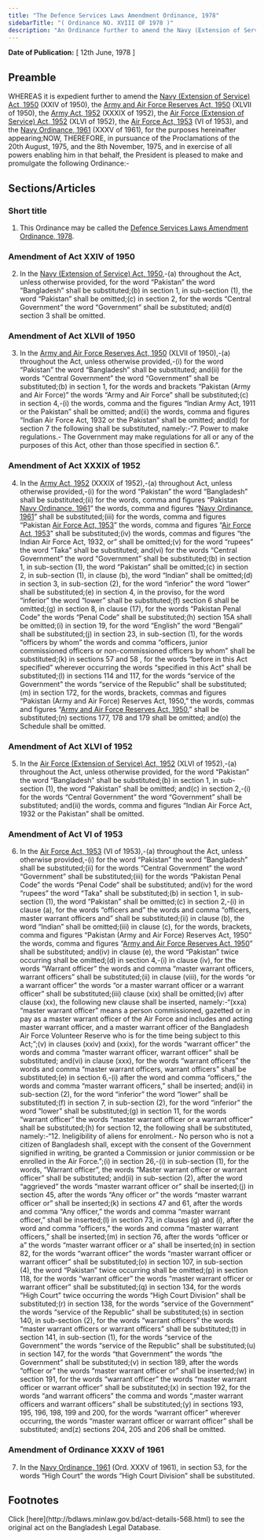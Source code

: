 ```yaml
---
title: "The Defence Services Laws Amendment Ordinance, 1978"
sidebarTitle: "( Ordinance NO. XVIII OF 1978 )"
description: "An Ordinance further to amend the Navy (Extension of Service) Act, 1950, the Army and Air Force Reserves Act, 1950, the Army Act, 1952, the Air Force (Extension of Service) Act, 1952, the Air Force Act, 1953, and the Navy Ordinance, 1961."
---
```


**Date of Publication:** [ 12th June, 1978 ]

## Preamble

WHEREAS it is expedient further to amend the [Navy (Extension of Service) Act, 1950](/act-235.html "Navy (Extension of Service) Act, 1950") (XXIV of 1950), the [Army and Air Force Reserves Act, 1950](/act-237.html "Army and Air Force Reserves Act, 1950") (XLVII of 1950), the [Army Act, 1952](/act-248.html "Army Act, 1952") (XXXIX of 1952), the [Air Force (Extension of Service) Act, 1952](/act-249.html "Air Force (Extension of Service) Act, 1952") (XLVI of 1952), the [Air Force Act, 1953](/act-256.html "Air Force Act, 1953") (VI of 1953), and the [Navy Ordinance, 1961](/act-310.html "Navy Ordinance, 1961") (XXXV of 1961), for the purposes hereinafter appearing;NOW, THEREFORE, in pursuance of the Proclamations of the 20th August, 1975, and the 8th November, 1975, and in exercise of all powers enabling him in that behalf, the President is pleased to make and promulgate the following Ordinance:-

## Sections/Articles

### Short title

1. This Ordinance may be called the [Defence Services Laws Amendment Ordinance, 1978](/act-568.html "Defence Services Laws Amendment Ordinance, 1978").

### Amendment of Act XXIV of 1950

2. In the [Navy (Extension of Service) Act, 1950](/act-235.html "Navy (Extension of Service) Act, 1950"),-(a) throughout the Act, unless otherwise provided, for the word “Pakistan” the word “Bangladesh” shall be substituted;(b) in section 1, in sub-section (1), the word “Pakistan” shall be omitted;(c) in section 2, for the words “Central Government” the word “Government” shall be substituted; and(d) section 3 shall be omitted.

### Amendment of Act XLVII of 1950

3. In the [Army and Air Force Reserves Act, 1950](/act-237.html "Army and Air Force Reserves Act, 1950") (XLVII of 1950),-(a) throughout the Act, unless otherwise provided,-(i) for the word “Pakistan” the word “Bangladesh” shall be substituted; and(ii) for the words “Central Government” the word “Government” shall be substituted;(b) in section 1, for the words and brackets “Pakistan (Army and Air Force)” the words “Army and Air Force” shall be substituted;(c) in section 4,-(i) the words, comma and the figures “Indian Army Act, 1911 or the Pakistan” shall be omitted; and(ii) the words, comma and figures “Indian Air Force Act, 1932 or the Pakistan” shall be omitted; and(d) for section 7 the following shall be substituted, namely:-“7. Power to make regulations.- The Government may make regulations for all or any of the purposes of this Act, other than those specified in section 6.”.

### Amendment of Act XXXIX of 1952

4. In the [Army Act, 1952](/act-248.html "Army Act, 1952") (XXXIX of 1952),-(a) throughout Act, unless otherwise provided,-(i) for the word “Pakistan” the word “Bangladesh” shall be substituted;(ii) for the words, comma and figures “Pakistan [Navy Ordinance, 1961](/act-310.html "Navy Ordinance, 1961")” the words, comma and figures “[Navy Ordinance, 1961](/act-310.html "Navy Ordinance, 1961")” shall be substituted;(iii) for the words, comma and figures “Pakistan [Air Force Act, 1953](/act-256.html "Air Force Act, 1953")” the words, comma and figures “[Air Force Act, 1953](/act-256.html "Air Force Act, 1953")” shall be substituted;(iv) the words, commas and figures “the Indian Air Force Act, 1932, or” shall be omitted;(v) for the word “rupees” the word “Taka” shall be substituted; and(vi) for the words “Central Government” the word “Government” shall be substituted;(b) in section 1, in sub-section (1), the word “Pakistan” shall be omitted;(c) in section 2, in sub-section (1), in clause (b), the word “Indian” shall be omitted;(d) in section 3, in sub-section (2), for the word “inferior” the word “lower” shall be substituted;(e) in section 4, in the proviso, for the word “inferior” the word “lower” shall be substituted;(f) section 6 shall be omitted;(g) in section 8, in clause (17), for the words “Pakistan Penal Code” the words “Penal Code” shall be substituted;(h) section 15A shall be omitted;(i) in section 19, for the word “English” the word “Bengali” shall be substituted;(j) in section 23, in sub-section (1), for the words “officers by whom” the words and comma “officers, junior commissioned officers or non-commissioned officers by whom” shall be substituted;(k) in sections 57 and 58 , for the words “before in this Act specified” wherever occurring the words “specified in this Act” shall be substituted;(l) in sections 114 and 117, for the words “service of the Government” the words “service of the Republic” shall be substituted;(m) in section 172, for the words, brackets, commas and figures “Pakistan (Army and Air Force) Reserves Act, 1950,” the words, commas and figures “[Army and Air Force Reserves Act, 1950](/act-237.html "Army and Air Force Reserves Act, 1950"),” shall be substituted;(n) sections 177, 178 and 179 shall be omitted; and(o) the Schedule shall be omitted.

### Amendment of Act XLVI of 1952

5. In the [Air Force (Extension of Service) Act, 1952](/act-249.html "Air Force (Extension of Service) Act, 1952") (XLVI of 1952),-(a) throughout the Act, unless otherwise provided, for the word “Pakistan” the word “Bangladesh” shall be substituted;(b) in section 1, in sub-section (1), the word “Pakistan” shall be omitted; and(c) in section 2,-(i) for the words “Central Government” the word “Government” shall be substituted; and(ii) the words, comma and figures “Indian Air Force Act, 1932 or the Pakistan” shall be omitted.

### Amendment of Act VI of 1953

6. In the [Air Force Act, 1953](/act-256.html "Air Force Act, 1953") (VI of 1953),-(a) throughout the Act, unless otherwise provided,-(i) for the word “Pakistan” the word “Bangladesh” shall be substituted;(ii) for the words “Central Government” the word “Government” shall be substituted;(iii) for the words “Pakistan Penal Code” the words “Penal Code” shall be substituted; and(iv) for the word “rupees” the word “Taka” shall be substituted;(b) in section 1, in sub-section (1), the word “Pakistan” shall be omitted;(c) in section 2,-(i) in clause (a), for the words “officers and” the words and comma “officers, master warrant officers and” shall be substituted;(ii) in clause (b), the word “Indian” shall be omitted;(iii) in clause (c), for the words, brackets, comma and figures “Pakistan (Army and Air Force) Reserves Act, 1950” the words, comma and figures “[Army and Air Force Reserves Act, 1950](/act-237.html "Army and Air Force Reserves Act, 1950")” shall be substituted; and(iv) in clause (e), the word “Pakistan” twice occurring shall be omitted;(d) in section 4,-(i) in clause (iv), for the words “Warrant officer” the words and comma “master warrant officers, warrant officers” shall be substituted;(ii) in clause (viii), for the words “or a warrant officer” the words “or a master warrant officer or a warrant officer” shall be substituted;(iii) clause (xix) shall be omitted;(iv) after clause (xx), the following new clause shall be inserted, namely:-“(xxa) “master warrant officer” means a person commissioned, gazetted or in pay as a master warrant officer of the Air Force and includes and acting master warrant officer, and a master warrant officer of the Bangladesh Air Force Volunteer Reserve who is for the time being subject to this Act;”;(v) in clauses (xxiv) and (xxix), for the words “warrant officer” the words and comma “master warrant officer, warrant officer” shall be substituted; and(vi) in clause (xxx), for the words “warrant officers” the words and comma “master warrant officers, warrant officers” shall be substituted;(e) in section 6,-(i) after the word and comma “officers,” the words and comma “master warrant officers,” shall be inserted; and(ii) in sub-section (2), for the word “inferior” the word “lower” shall be substituted;(f) in section 7, in sub-section (2), for the word “inferior” the word “lower” shall be substituted;(g) in section 11, for the words “warrant officer” the words “master warrant officer or a warrant officer” shall be substituted;(h) for section 12, the following shall be substituted, namely:-“12. Ineligibility of aliens for enrolment.- No person who is not a citizen of Bangladesh shall, except with the consent of the Government signified in writing, be granted a Commission or junior commission or be enrolled in the Air Force.”;(i) in section 26,-(i) in sub-section (1), for the words, “Warrant officer”, the words “Master warrant officer or warrant officer” shall be substituted; and(ii) in sub-section (2), after the word “aggrieved” the words “master warrant officer or” shall be inserted;(j) in section 45, after the words “Any officer or” the words “master warrant officer or” shall be inserted;(k) in sections 47 and 61, after the words and comma “Any officer,” the words and comma “master warrant officer,” shall be inserted;(l) in section 73, in clauses (g) and (i), after the word and comma “officers,” the words and comma “master warrant officers,” shall be inserted;(m) in section 76, after the words “officer or a” the words “master warrant officer or a” shall be inserted;(n) in section 82, for the words “warrant officer” the words “master warrant officer or warrant officer” shall be substituted;(o) in section 107, in sub-section (4), the word “Pakistan” twice occurring shall be omitted;(p) in section 118, for the words “warrant officer” the words “master warrant officer or warrant officer” shall be substituted;(q) in section 134, for the words “High Court” twice occurring the words “High Court Division” shall be substituted;(r) in section 138, for the words “service of the Government” the words “service of the Republic” shall be substituted;(s) in section 140, in sub-section (2), for the words “warrant officers” the words “master warrant officers or warrant officers” shall be substituted;(t) in section 141, in sub-section (1), for the words “service of the Government” the words “service of the Republic” shall be substituted;(u) in section 147, for the words “that Government” the words “the Government” shall be substituted;(v) in section 189, after the words “officer or” the words “master warrant officer or” shall be inserted;(w) in section 191, for the words “warrant officer” the words “master warrant officer or warrant officer” shall be substituted;(x) in section 192, for the words “and warrant officers” the comma and words “,master warrant officers and warrant officers” shall be substituted;(y) in sections 193, 195, 196, 198, 199 and 200, for the words “warrant officer” wherever occurring, the words “master warrant officer or warrant officer” shall be substituted; and(z) sections 204, 205 and 206 shall be omitted.

### Amendment of Ordinance XXXV of 1961

7. In the [Navy Ordinance, 1961](/act-310.html "Navy Ordinance, 1961") (Ord. XXXV of 1961), in section 53, for the words “High Court” the words “High Court Division” shall be substituted.

## Footnotes

<Note>
  Click [here](http://bdlaws.minlaw.gov.bd/act-details-568.html) to see the original act on the Bangladesh Legal Database.
</Note>
